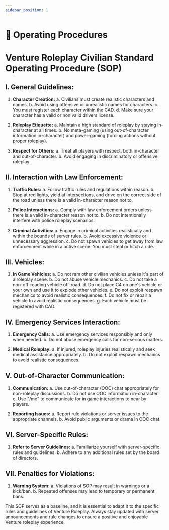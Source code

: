 ```yaml
---
sidebar_position: 1
---
```


# 📃 Operating Procedures

# Venture Roleplay Civilian Standard Operating Procedure (SOP)

## I. General Guidelines:

1. **Character Creation:**
    a. Civilians must create realistic characters and names.
    b. Avoid using offensive or unrealistic names for characters.
    c. You must register each character within the CAD.
    d. Make sure your character has a vaild or non valid drivers license. 

2. **Roleplay Etiquette:**
    a. Maintain a high standard of roleplay by staying in-character at all times.
    b. No meta-gaming (using out-of-character information in-character) and power-gaming (forcing actions without proper roleplay).

3. **Respect for Others:**
    a. Treat all players with respect, both in-character and out-of-character.
    b. Avoid engaging in discriminatory or offensive roleplay.

## II. Interaction with Law Enforcement:

1. **Traffic Rules:**
    a. Follow traffic rules and regulations within reason.
    b. Stop at red lights, yield at intersections, and drive on the correct side of the road unless there is a valid in-character reason not to.

2. **Police Interactions:**
    a. Comply with law enforcement orders unless there is a valid in-character reason not to.
    b. Do not intentionally interfere with police roleplay scenarios.

3. **Criminal Activities:**
    a. Engage in criminal activities realistically and within the bounds of server rules.
    b. Avoid excessive violence or unnecessary aggression.
    c. Do not spawn vehicles to get away from law enforcenment while in a active scene. You must steal or hitch a ride. 

## III. Vehicles:

1. **In Game Vehicles:**
    a. Do not ram other civilian vehicles unless it's part of a roleplay scene.
    b. Do not abuse vehicle mechanics.
    c. Do not take a non-off-roading vehicle off-road.
    d. Do not place C4 on one's vehicle or your own and use it to explode other vehicles.
    e. Do not exploit respawn mechanics to avoid realistic consequences.
    f. Do not fix or repair a vehicle to avoid realistic consequences.
    g. Each vehicle must be registered with CAD.  

## IV. Emergency Services Interaction:

1. **Emergency Calls:**
    a. Use emergency services responsibly and only when needed.
    b. Do not abuse emergency calls for non-serious matters.

2. **Medical Roleplay:**
    a. If injured, roleplay injuries realistically and seek medical assistance appropriately.
    b. Do not exploit respawn mechanics to avoid realistic consequences.

## V. Out-of-Character Communication:

1. **Communication:**
    a. Use out-of-character (OOC) chat appropriately for non-roleplay discussions.
    b. Do not use OOC information in-character.
    c. Use "/me" to communicate for in game interactions to near by players. 

2. **Reporting Issues:**
    a. Report rule violations or server issues to the appropriate channels.
    b. Avoid public arguments or drama in OOC chat.

## VI. Server-Specific Rules:

1. **Refer to Server Guidelines:**
    a. Familiarize yourself with server-specific rules and guidelines.
    b. Adhere to any additional rules set by the board of directors.

## VII. Penalties for Violations:

1. **Warning System:**
    a. Violations of SOP may result in warnings or a kick/ban.
    b. Repeated offenses may lead to temporary or permanent bans.

This SOP serves as a baseline, and it is essential to adapt it to the specific rules and guidelines of Venture Roleplay. Always stay updated with server announcements and rule changes to ensure a positive and enjoyable Venture roleplay experience.
